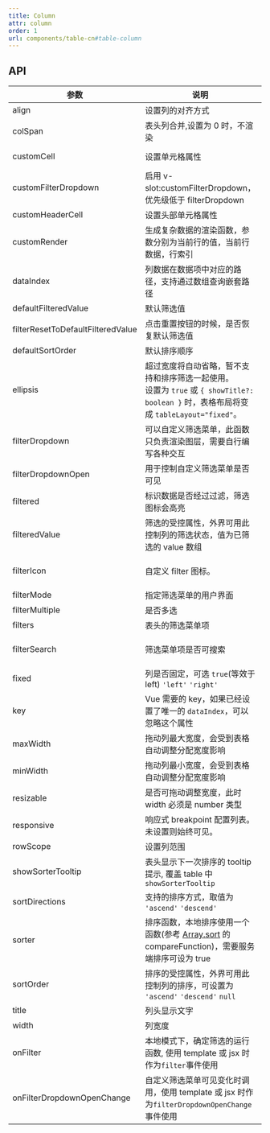 ```yaml
---
title: Column
attr: column
order: 1
url: components/table-cn#table-column
---
```



## API

| 参数 | 说明 | 类型 | 默认值 | 版本 |
| --- | --- | --- | --- | --- |
| align | 设置列的对齐方式 | `left` \| `right` \| `center` | `left` |  |
| colSpan | 表头列合并,设置为 0 时，不渲染 | number |  |  |
| customCell | 设置单元格属性 | Function(record, rowIndex, column) | - | column add from 3.0 |
| customFilterDropdown | 启用 v-slot:customFilterDropdown，优先级低于 filterDropdown | boolean | false | 3.0 |
| customHeaderCell | 设置头部单元格属性 | Function(column) | - |  |
| customRender | 生成复杂数据的渲染函数，参数分别为当前行的值，当前行数据，行索引 | Function({text, record, index, column}) {} | - |  |
| dataIndex | 列数据在数据项中对应的路径，支持通过数组查询嵌套路径 | string \| string\[] | - |  |
| defaultFilteredValue | 默认筛选值 | string\[] | - | 1.5.0 |
| filterResetToDefaultFilteredValue | 点击重置按钮的时候，是否恢复默认筛选值 | boolean | false | 3.3.0 |
| defaultSortOrder | 默认排序顺序 | `ascend` \| `descend` | - |  |
| ellipsis | 超过宽度将自动省略，暂不支持和排序筛选一起使用。<br />设置为 `true` 或 `{ showTitle?: boolean }` 时，表格布局将变成 `tableLayout="fixed"`。 | boolean \| { showTitle?: boolean } | false | 3.0 |
| filterDropdown | 可以自定义筛选菜单，此函数只负责渲染图层，需要自行编写各种交互 | VNode \| (props: FilterDropdownProps) => VNode | - |  |
| filterDropdownOpen | 用于控制自定义筛选菜单是否可见 | boolean | - |  |
| filtered | 标识数据是否经过过滤，筛选图标会高亮 | boolean | false |  |
| filteredValue | 筛选的受控属性，外界可用此控制列的筛选状态，值为已筛选的 value 数组 | string\[] | - |  |
| filterIcon | 自定义 filter 图标。 | VNode \| ({filtered: boolean, column: Column}) => vNode | false |  |
| filterMode | 指定筛选菜单的用户界面 | 'menu' \| 'tree' | 'menu' | 3.0 |
| filterMultiple | 是否多选 | boolean | true |  |
| filters | 表头的筛选菜单项 | object\[] | - |  |
| filterSearch | 筛选菜单项是否可搜索 | boolean \| function(input, filter):boolean | false | boolean:3.0 function:3.3.0 |
| fixed | 列是否固定，可选 `true`(等效于 left) `'left'` `'right'` | boolean\|string | false |  |
| key | Vue 需要的 key，如果已经设置了唯一的 `dataIndex`，可以忽略这个属性 | string | - |  |
| maxWidth | 拖动列最大宽度，会受到表格自动调整分配宽度影响 | number | - | 3.0 |
| minWidth | 拖动列最小宽度，会受到表格自动调整分配宽度影响 | number | 50 | 3.0 |
| resizable | 是否可拖动调整宽度，此时 width 必须是 number 类型 | boolean | - | 3.0 |
| responsive | 响应式 breakpoint 配置列表。未设置则始终可见。 | [Breakpoint](#breakpoint)\[] | - | 3.0 |
| rowScope | 设置列范围 | `row` \| `rowgroup` | - | 4.0 |
| showSorterTooltip | 表头显示下一次排序的 tooltip 提示, 覆盖 table 中 `showSorterTooltip` | boolean \| [Tooltip props](https://www.antdv.com/components/tooltip/#api) | true |  |
| sortDirections | 支持的排序方式，取值为 `'ascend'` `'descend'` | Array | `['ascend', 'descend']` | 1.5.0 |
| sorter | 排序函数，本地排序使用一个函数(参考 [Array.sort](https://developer.mozilla.org/en-US/docs/Web/JavaScript/Reference/Global_Objects/Array/sort) 的 compareFunction)，需要服务端排序可设为 true | Function\|boolean | - |  |
| sortOrder | 排序的受控属性，外界可用此控制列的排序，可设置为 `'ascend'` `'descend'` `null` | string | - |  |
| title | 列头显示文字 | string | - |  |
| width | 列宽度 | string\|number | - |  |
| onFilter | 本地模式下，确定筛选的运行函数, 使用 template 或 jsx 时作为`filter`事件使用 | Function | - |  |
| onFilterDropdownOpenChange | 自定义筛选菜单可见变化时调用，使用 template 或 jsx 时作为`filterDropdownOpenChange`事件使用 | function(open) {} | - | 4.0 |
